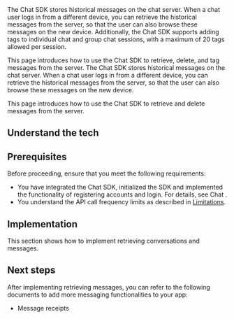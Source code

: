 
<PlatformWrapper platform="[android, ios, web]">
The Chat SDK stores historical messages on the chat server. When a chat user logs in from a different device, you can retrieve the historical messages from the server, so that the user can also browse these messages on the new device. Additionally, the Chat SDK supports adding tags to individual chat and group chat sessions, with a maximum of 20 tags allowed per session.

This page introduces how to use the Chat SDK to retrieve, delete, and tag messages from the server.
</PlatformWrapper>
<PlatformWrapper notAllowed="[android, ios, web]">
The Chat SDK stores historical messages on the chat server. When a chat user logs in from a different device, you can retrieve the historical messages from the server, so that the user can also browse these messages on the new device.

This page introduces how to use the Chat SDK to retrieve and delete messages from the server.
</PlatformWrapper>

## Understand the tech

<Understand />

## Prerequisites

Before proceeding, ensure that you meet the following requirements:

- You have integrated the Chat SDK, initialized the SDK and implemented the functionality of registering accounts and login. For details, see <Link to="/agora-chat/get-started/get-started-sdk">Chat <Vg k="GET_STARTED"/></Link>.
- You understand the API call frequency limits as described in [Limitations](/agora-chat/reference/limitations).

## Implementation

This section shows how to implement retrieving conversations and messages.

<ProjectImplement />

## Next steps

After implementing retrieving messages, you can refer to the following documents to add more messaging functionalities to your app:

- <Link to="../messages/message-receipts">Message receipts</Link>